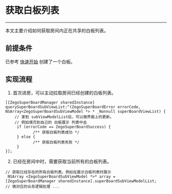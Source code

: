 # 获取白板列表

- - -

本文主要介绍如何获取房间内正在共享的白板列表。

## 前提条件

已参考 [快速开始](../Quick%20Start/create%20white%20board.mdx) 创建了一个白板。


## 实现流程
1. 首次进房，可以主动拉取房间已经创建的白板列表。

```objc
[[ZegoSuperBoardManager sharedInstance] querySuperBoardSubViewList:^(ZegoSuperBoardError errorCode, NSArray<ZegoSuperBoardSubViewModel *> * _Nonnull superBoardViewList) {
    // 拿到 subViewModelList后，可以做界面上的更新。
    // 例如填充到自己的 白板展示 列表中去
     if (errorCode == ZegoSuperBoardSuccess) {
            /** 获取白板列表成功 */
     } else {
            /** 获取白板列表失败 */
     } 
}];
```


2. 已经在房间中时，需要获取当前所有的白板列表。

```objc
// 获取已经存在的所有白板列表。例如在展示白板列表时展示
 NSArray <ZegoSuperBoardSubViewModel *>* array = [ZegoSuperBoardManager sharedInstance].superBoardSubViewModelList;
// 做对应的业务逻辑处理 ...
```
